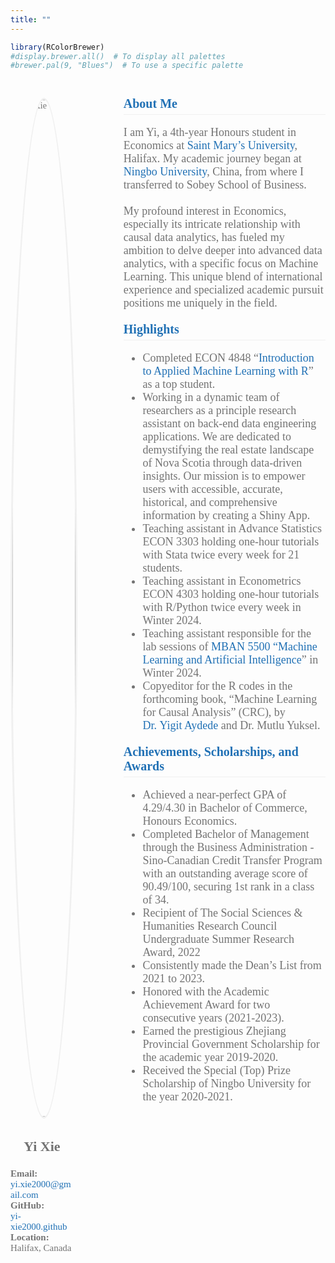 ```yaml
---
title: ""
---
```

```r
library(RColorBrewer)
#display.brewer.all()  # To display all palettes
#brewer.pal(9, "Blues")  # To use a specific palette
```
<!-- Add a container for the entire page content -->
<div style="font-family: 'Georgia', serif; color: #737373; max-width: 100%; display: flex;">

  <!-- Sidebar content -->
  <div style="font-family: 'Georgia', serif; color: #737373; margin-right: 80px; margin-top: 30px; width: 20%;">
  <img src="Picture1.jpg" alt="Yi Xie" style="width: 100%; border-radius: 50%; border: 3px solid #F0F0F0; margin-bottom: 10px;"/>
    <p style="font-family: 'Georgia', serif; color: #737373; text-align: center;font-size: 22px">
    <strong>Yi Xie</strong><br>
  </p>
  <p style="font-size: 15px;">
    <strong>Email:</strong><br> <a href="mailto:yi.xie2000@gmail.com" style="color: #2171B5; text-decoration: none;">yi.xie2000@gmail.com</a><br>
    <strong>GitHub:</strong><br> <a href="https://github.com/yi-xie2000" target="_blank" style="color: #2171B5; text-decoration: none;">yi-xie2000.github</a><br>
    <strong>Location:</strong><br> Halifax, Canada</a><br>
  </p>
  </div>

  <!-- Main content -->
  <div style="font-family: 'Georgia', serif; color: #737373; max-width: 80%; margin: auto;">

  <h2 style="font-size: 20px; color: #2171B5; font-weight: bold; margin-bottom: 10px; border-bottom: 1px solid #F0F0F0; padding-bottom: 5px;">
    About Me
</h2>
  <p style="font-size: 18px;">
    I am Yi, a 4th-year Honours student in Economics at <a href="https://www.smu.ca/" target="_blank" style="color: #2171B5; text-decoration: none;">Saint Mary's University</a>, Halifax. My academic journey began at <a href="https://www.nbu.edu.cn" target="_blank" style="color: #2171B5; text-decoration: none;">Ningbo University</a>, China, from where I transferred to Sobey School of Business.<br><br>
    My profound interest in Economics, especially its intricate relationship with causal data analytics, has fueled my ambition to delve deeper into advanced data analytics, with a specific focus on Machine Learning. This unique blend of international experience and specialized academic pursuit positions me uniquely in the field.
  </p>

  <h2 style="font-size: 20px; color: #2171B5;font-weight: bold; margin-top: 20px; border-bottom: 1px solid #F0F0F0; padding-bottom: 5px;">Highlights</h2>
  <ul style="font-size: 18px; color: #737373;">
    <li>Completed ECON 4848 "<a href="https://yaydede.github.io/Toolbox/" target="_blank" style="color: #2171B5; text-decoration: none;">Introduction to Applied Machine Learning with R</a>" as a top student.</li>
    <li>Working in a dynamic team of researchers as a principle research assistant on back-end data engineering applications. We are dedicated to demystifying the real estate landscape of Nova Scotia through data-driven insights. Our mission is to empower users with accessible, accurate, historical, and comprehensive information by creating a Shiny App.</li>
    <li>Teaching assistant in Advance Statistics ECON 3303 holding one-hour tutorials with Stata twice every week for 21 students.</li>
    <li>Teaching assistant in Econometrics ECON 4303 holding one-hour tutorials with R/Python twice every week in Winter 2024.</li>
    <li>Teaching assistant responsible for the lab sessions of <a href="https://www.smu.ca/mban/index.html" target="_blank" style="color: #2171B5; text-decoration: none;">MBAN 5500 "Machine Learning and Artificial Intelligence</a>" in Winter 2024.</li>
    <li>Copyeditor for the R codes in the forthcoming book, "Machine Learning for Causal Analysis" (CRC), by <a href="https://yaydede.github.io" target="_blank" style="color: #2171B5; text-decoration: none;">Dr. Yigit Aydede</a> and Dr. Mutlu Yuksel.</li>
  </ul>
  
  <h2 style="font-size: 20px; color: #2171B5;font-weight: bold; margin-top: 20px; border-bottom: 1px solid #F0F0F0; padding-bottom: 5px;">Achievements, Scholarships, and Awards</h2>
  <ul style="font-size: 18px; color: #737373;">
    <li>Achieved a near-perfect GPA of 4.29/4.30 in Bachelor of Commerce, Honours Economics.</li>
    <li>Completed Bachelor of Management through the Business Administration - Sino-Canadian Credit Transfer Program with an outstanding average score of 90.49/100, securing 1st rank in a class of 34.</li>
    <li>Recipient of The Social Sciences & Humanities Research Council Undergraduate Summer Research Award, 2022</li>
    <li>Consistently made the Dean’s List from 2021 to 2023.</li>
    <li>Honored with the Academic Achievement Award for two consecutive years (2021-2023).</li>
    <li>Earned the prestigious Zhejiang Provincial Government Scholarship for the academic year 2019-2020.</li>
    <li>Received the Special (Top) Prize Scholarship of Ningbo University for the year 2020-2021.</li>
  </ul>
  </div>

</div>